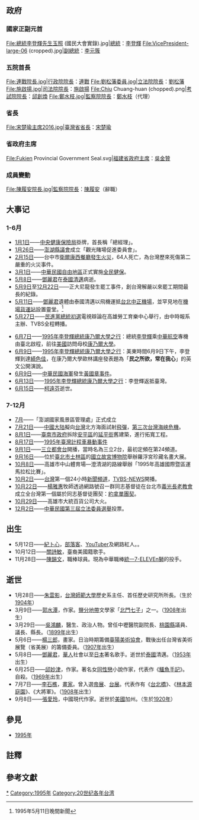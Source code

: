 {{TaiwanYearTOC|1995}}
{{C21YearInTopic|1995年}}
{{Expand|time=2013-06-05T11:51:13+00:00 }}
==政府==
===國家正副元首===
<gallery>
File:總統李登輝先生玉照 (國民大會實錄).jpg|[[中華民國總統|總統]]：[[李登輝|李登輝]]
File:VicePresident-large-06 (cropped).jpg|[[中華民國副總統|副總統]]：[[李元簇|李元簇]]
</gallery>
===五院首長===
<gallery>
File:連戰院長.jpg|[[行政院院長|行政院院長]]：[[連戰|連戰]]
File:劉松藩委員.jpg|[[立法院院長|立法院院長]]：[[劉松藩|劉松藩]]
File:施啟揚.jpg|[[司法院院長|司法院院長]]：[[施啟揚|施啟揚]]
File:Chiu Chuang-huan (chopped).png|[[考試院院長|考試院院長]]：[[邱創煥|邱創煥]]
File:鄭水枝.jpg|[[監察院院長|監察院院長]]：[[鄭水枝|鄭水枝]]（代理）
</gallery>
===省長===
<gallery>
File:宋楚瑜主席2016.jpg|[[臺灣省政府主席|臺灣省省長]]：[[宋楚瑜|宋楚瑜]]
</gallery>

===省政府主席===
<gallery>
File:Fukien Provincial Government Seal.svg|[[福建省政府主席|福建省政府主席]]：[[吳金贊|吳金贊]]
</gallery>

===成員變動===
<gallery>
File:陳履安院長.jpg|監察院院長：[[陳履安|陳履安]]（辭職）
</gallery>

==大事记==

===1-6月===
*[[1月1日|1月1日]]——[[中央健康保險局|中央健康保險局]]掛牌，首長稱「總經理」。
*[[1月26日|1月26日]]——[[澎湖縣議會|澎湖縣議會]]成立「觀光賭場促進委員會」。
*[[2月15日|2月15日]]——台中市[[衛爾康餐廳大火|衛爾康西餐廳發生火災]]，64人死亡，為台灣歷來死傷第二嚴重的火災事件。
*[[3月1日|3月1日]]——[[中華民國自由地區|中華民國自由地區]]正式實施[[全民健保|全民健保]]。
*[[5月8日|5月8日]]——[[鄧麗君|鄧麗君]]在[[泰國|泰國]][[清邁|清邁]]病逝。
*[[5月9日|5月9日]]至[[12月22日|12月22日]]——正大尼龍發生罷工事件，創台灣解嚴以來罷工期間最長的紀錄。
*[[5月11日|5月11日]]——[[鄧麗君|鄧麗君]]遺體由泰國清邁以飛機運抵[[台北|台北]][[臺灣桃園國際機場|中正機場]]，並罕見地在[[機場貨運站|機場貨運站]]設置靈堂。<ref>1995年5月11日晚間新聞</ref>
*[[5月27日|5月27日]]——[[1995年民主進步黨總統提名選舉|民進黨總統初選]]電視辯論在高雄勞工育樂中心舉行，由中時報系主辦、TVBS全程轉播。
{{External media |align=right |width=220px
 |image1 = [https://imgcdn.cna.com.tw/www/WebPhotos/1024/20181218/641947977800.jpg 總統李登輝1995年訪美，在母校康乃爾大學著名的歐林講座，以「民之所欲，常在我心」為題發表演說。]
}}
*[[6月7日|6月7日]]——[[1995年李登輝總統康乃爾大學之行|1995年李登輝總統康乃爾大學之行]]：總統[[李登輝|李登輝]]乘[[中華航空|中華航空]]專機由臺北啟程，前往[[美國|美國]]訪問母校[[康乃爾大學|康乃爾大學]]。
*[[6月9日|6月9日]]——[[1995年李登輝總統康乃爾大學之行|1995年李登輝總統康乃爾大學之行]]：美東時間6月9日下午，李登輝到達[[綺色佳_(紐約州)|綺色佳]]，在康乃爾大學歐林講座發表題為「'''民之所欲，常在我心'''」的英文公開演說。
*[[6月9日|6月9日]]——[[中華民國海軍|中華民國海軍]]發生[[黃國章事件|黃國章事件]]。
*[[6月13日|6月13日]]——[[1995年李登輝總統康乃爾大學之行|1995年李登輝總統康乃爾大學之行]]：李登輝返抵臺灣。
*[[6月15日|6月15日]]——[[柯遠芬|柯遠芬]]逝世。

===7-12月===
*[[7月|7月]]——「澎湖國家風景區管理處」正式成立
*[[7月21日|7月21日]]——[[中國大陆|中國大陆]]擬向[[台灣|台灣]]北方海面試射[[飛彈|飛彈]]，[[台湾海峡导弹危机|第三次台灣海峽危機]]。
*[[8月1日|8月1日]]——[[臺南市政府|臺南市政府]]拆除[[安平區|安平區]]的[[延平街|延平街]]舊建築，進行拓寬工程{{r|吳|page=9}}。
*[[8月17日|8月17日]]——[[1995年臺灣計程車暴動事件|1995年臺灣計程車暴動事件]]
*[[9月1日|9月1日]]——[[三立都會台|三立都會台]]開播，當時名為三立2台，最初定頻在第24頻道。
*[[9月16日|9月16日]]——位於[[臺北市|臺北市]][[士林區|士林區]]的[[國立故宮博物院|國立故宮博物院]]舉辦羅浮宮珍藏名畫大展。
*[[10月8日|10月8日]]——高雄市中山體育場—澄清湖的路線舉辦「1995年高雄國際暨區運馬拉松比賽」。
*[[10月2日|10月2日]]——[[台灣|台灣]]第一個24小時[[新聞頻道|新聞頻道]]，[[TVBS-NEWS|TVBS-NEWS]]開播。
*[[10月22日|10月22日]]——[[楊雅惠_(牧師)|楊雅惠]]牧師透過網路號召一群同志基督徒在台北市[[義光長老教會|義光長老教會]]成立全台灣第一個屬於同志基督徒團契：[[約拿單團契|約拿單團契]]。
*[[10月29日|10月29日]]——高雄市大統百貨公司大火。
*[[12月2日|12月2日]]——[[1995年中華民國立法委員選舉|中華民國第三屆立法委員選舉]]投票。

==出生==
* 5月12日——[[紀卜心|紀卜心]]，[[部落客|部落客]]、[[YouTuber|YouTuber]]及網路紅人。。
* 10月12日——[[關詩敏|關詩敏]]，臺裔美國籍歌手。
* 11月28日——[[陳韻文_(棒球運動員)|陳韻文]]，職棒球員。現為中華職棒[[統一7-ELEVEn獅|統一7-ELEVEn獅]]的投手。

==逝世==
* 1月28日——[[朱雲影|朱雲影]]，[[台灣師範大學|台灣師範大學]]歷史系主任、首任歷史研究所所長。（生於[[1904年|1904年]]）
* 3月9日——[[郭水潭|郭水潭]]，作家。[[鹽分地帶|鹽分地帶]]文學家「[[北門七子|北門七子]]」之一。（[[1908年臺灣|1908年]]出生）
* 3月29日——[[吳鴻麟|吳鴻麟]]，醫生、政治人物。曾任中壢醫院副院長、[[桃園縣|桃園縣]]議員、議長、縣長。（[[1899年臺灣|1899年]]出生）
* 5月6日——[[楊三郎_(畫家)|楊三郎]]，畫家。日治時期籌備[[臺陽美術協會|臺陽美術協會]]，戰後出任台灣省美術展覽（省美展）的籌備委員。（[[1907年臺灣|1907年]]出生）
* 5月8日——[[鄧麗君|鄧麗君]]，[[華人|華人]]社會以至[[日本|日本]]著名歌手。逝世於[[泰國|泰國]]清邁。（[[1953年臺灣|1953年]]出生）
* 6月25日——[[邱妙津|邱妙津]]，作家。著名女[[同性戀|同性戀]]小說作家，代表作《[[鱷魚手記|鱷魚手記]]》。自殺。（[[1969年臺灣|1969年]]出生）
* 7月7日——[[李石樵|李石樵]]，[[畫家|畫家]]。曾入選[[帝國美術展覽會|帝展]]、[[台灣美術展覽會|台展]]。代表作有《[https://web.archive.org/web/20070930203346/http://www.aerc.nhcue.edu.tw/8-0/twart-jp/Ca-map/max/C860-1927.jpg 台北橋]》、《[https://web.archive.org/web/20070929134323/http://content.edu.tw/local/taipei/chenkao/superkid/picture/_small.gif 林本源庭園]》、《大將軍》。（[[1908年臺灣|1908年]]出生）
* 9月8日——[[張愛玲|張愛玲]]，中國現代作家。逝世於[[美國|美國]]加州。（生於[[1920年|1920年]]）

==參見==
* [[1995年|1995年]]

==註釋==
{{NoteFoot}}

==參考文獻==
{{reflist|refs=
<ref name=吳>{{cite book|author=吳昭明 |title=《告府城同胞書》 |publisher=傳文文化 |date=1999-07 |isbn=957-764-043-5 }}</ref>
}}

{{每年台灣}}
{{Portal:台灣新聞動態/Footer}}

[[Category:1995年台灣|*]]
[[Category:1995年|Category:1995年]]
[[Category:20世纪各年台湾|Category:20世纪各年台湾]]
